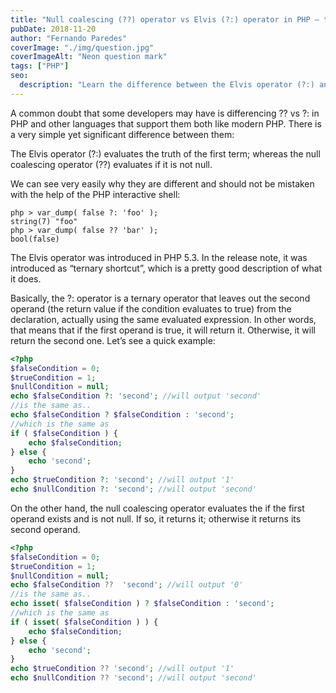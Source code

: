```yaml
---
title: "Null coalescing (??) operator vs Elvis (?:) operator in PHP – they are different!"
pubDate: 2018-11-20
author: "Fernando Paredes"
coverImage: "./img/question.jpg"
coverImageAlt: "Neon question mark"
tags: ["PHP"]
seo:
  description: "Learn the difference between the Elvis operator (?:) and the null coalescing operator (??) in PHP with simple examples."
---
```



A common doubt that some developers may have is differencing ?? vs ?: in PHP and other languages that support them both
like modern PHP. There is a very simple yet significant difference between them:

<Highlight>The Elvis operator (?:) evaluates the truth of the first term; whereas the
    null coalescing operator (??) evaluates if it is not null.</Highlight>

We can see very easily why they are different and should not be mistaken with the help of the PHP interactive shell:

```shell
php > var_dump( false ?: 'foo' );
string(7) "foo"
php > var_dump( false ?? 'bar' );
bool(false)
```

The Elvis operator was introduced in PHP 5.3. In the release note, it was introduced as “ternary shortcut”, which is a
pretty good description of what it does.

Basically, the ?: operator is a ternary operator that leaves out the second operand (the return value if the condition
evaluates to true) from the declaration, actually using the same evaluated expression. In other words, that means that
if the first operand is true, it will return it. Otherwise, it will return the second one. Let’s see a quick example:

```php
<?php
$falseCondition = 0;
$trueCondition = 1;
$nullCondition = null;
echo $falseCondition ?: 'second'; //will output 'second'
//is the same as..
echo $falseCondition ? $falseCondition : 'second';
//which is the same as
if ( $falseCondition ) {
    echo $falseCondition;
} else {
    echo 'second';
}
echo $trueCondition ?: 'second'; //will output '1'
echo $nullCondition ?: 'second'; //will output 'second'
```

On the other hand, the null coalescing operator evaluates the if the first operand exists and is not null. If so, it
returns it; otherwise it returns its second operand.

```php
<?php
$falseCondition = 0;
$trueCondition = 1;
$nullCondition = null;
echo $falseCondition ??  'second'; //will output '0'
//is the same as..
echo isset( $falseCondition ) ? $falseCondition : 'second';
//which is the same as
if ( isset( $falseCondition ) ) {
    echo $falseCondition;
} else {
    echo 'second';
}
echo $trueCondition ?? 'second'; //will output '1'
echo $nullCondition ?? 'second'; //will output 'second'
```
